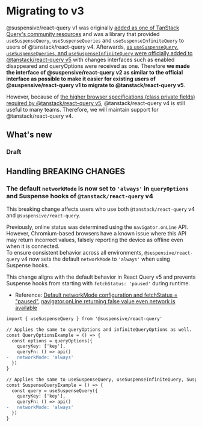 
# Migrating to v3

@suspensive/react-query v1 was originally [added as one of TanStack Query's community resources](https://tanstack.com/query/v4/docs/framework/react/community/suspensive-react-query) and was a library that provided `useSuspenseQuery`, `useSuspenseQueries` and `useSuspenseInfiniteQuery` to users of @tanstack/react-query v4.
Afterwards, [as `useSuspenseQuery`, `useSuspenseQueries`, and `useSuspenseInfiniteQuery` were officially added to @tanstack/react-query v5](https://github.com/TanStack/query/pull/5739) with changes interfaces such as enabled disappeared and queryOptions were received as one.
Therefore **we made the interface of @suspensive/react-query v2 as similar to the official interface as possible to make it easier for existing users of @suspensive/react-query v1 to migrate to @tanstack/react-query v5**.

However, because of [the higher browser specifications (class private fields) required by @tanstack/react-query v5](https://tanstack.com/query/v5/docs/framework/react/installation#requirements), @tanstack/react-query v4 is still useful to many teams.
Therefore, we will maintain support for @tanstack/react-query v4.

## What's new

### Draft

## Handling BREAKING CHANGES

### The default `networkMode` is now set to `'always'` in `queryOptions` and Suspense hooks of `@tanstack/react-query` v4

<Callout type='info'>

This breaking change affects users who use both `@tanstack/react-query` v4 and `@suspensive/react-query`.

</Callout>

Previously, online status was determined using the `navigator.onLine` API. However, Chromium-based browsers have a known issue where this API may return incorrect values, falsely reporting the device as offline even when it is connected.  
To ensure consistent behavior across all environments, `@suspensive/react-query` v4 now sets the default `networkMode` to `'always'` when using Suspense hooks.

This change aligns with the default behavior in React Query v5 and prevents Suspense hooks from starting with `fetchStatus: 'paused'` during runtime.

- Reference: [Default networkMode configuration and fetchStatus = "paused"](https://github.com/TanStack/query/discussions/4753), [navigator.onLine returning false value even network is available](https://issues.chromium.org/issues/338514113)

```diff
import { useSuspenseQuery } from '@suspensive/react-query'

// Applies the same to queryOptions and infiniteQueryOptions as well.
const QueryOptionsExample = () => {
  const options = queryOptions({
    queryKey: ['key'],
    queryFn: () => api()
-   networkMode: 'always'
  })
}

// Applies the same to useSuspenseQuery, useSuspenseInfiniteQuery, SuspenseQuery, and SuspenseInfiniteQuery.
const SuspenseQueryExample = () => {
  const query = useSuspenseQuery({
    queryKey: ['key'],
    queryFn: () => api()
-   networkMode: 'always'
  })
}
```
